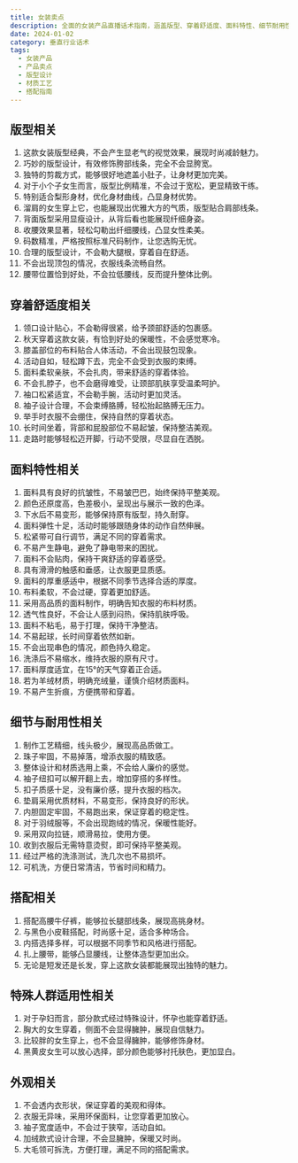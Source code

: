 ```yaml
---
title: 女装卖点
description: 全面的女装产品直播话术指南，涵盖版型、穿着舒适度、面料特性、细节耐用性、搭配建议等多个维度
date: 2024-01-02
category: 垂直行业话术
tags:
  - 女装产品
  - 产品卖点
  - 版型设计
  - 材质工艺
  - 搭配指南
---
```


## 版型相关

1. 这款女装版型经典，不会产生显老气的视觉效果，展现时尚减龄魅力。
2. 巧妙的版型设计，有效修饰胯部线条，完全不会显胯宽。
3. 独特的剪裁方式，能够很好地遮盖小肚子，让身材更加完美。
4. 对于小个子女生而言，版型比例精准，不会过于宽松，更显精致干练。
5. 特别适合梨形身材，优化身材曲线，凸显身材优势。
6. 溜肩的女生穿上它，也能展现出优雅大方的气质，版型贴合肩部线条。
7. 背面版型采用显瘦设计，从背后看也能展现纤细身姿。
8. 收腰效果显著，轻松勾勒出纤细腰线，凸显女性柔美。
9. 码数精准，严格按照标准尺码制作，让您选购无忧。
10. 合理的版型设计，不会勒大腿根，穿着自在舒适。
11. 不会出现顶包的情况，衣服线条流畅自然。
12. 腰带位置恰到好处，不会拉低腰线，反而提升整体比例。

## 穿着舒适度相关

1. 领口设计贴心，不会勒得很紧，给予颈部舒适的包裹感。
2. 秋天穿着这款女装，有恰到好处的保暖性，不会感觉寒冷。
3. 膝盖部位的布料贴合人体活动，不会出现鼓包现象。
4. 活动自如，轻松蹲下去，完全不会受到衣服的束缚。
5. 面料柔软亲肤，不会扎肉，带来舒适的穿着体验。
6. 不会扎脖子，也不会磨得难受，让颈部肌肤享受温柔呵护。
7. 袖口松紧适宜，不会勒手腕，活动时更加灵活。
8. 袖子设计合理，不会束缚胳膊，轻松抬起胳膊无压力。
9. 举手时衣服不会绷住，保持自然的穿着状态。
10. 长时间坐着，背部和屁股部位不易起皱，保持整洁美观。
11. 走路时能够轻松迈开脚，行动不受限，尽显自在洒脱。

## 面料特性相关

1. 面料具有良好的抗皱性，不易皱巴巴，始终保持平整美观。
2. 颜色还原度高，色差极小，呈现出与展示一致的色泽。
3. 下水后不易变形，能够保持原有版型，持久耐穿。
4. 面料弹性十足，活动时能够跟随身体的动作自然伸展。
5. 松紧带可自行调节，满足不同的穿着需求。
6. 不易产生静电，避免了静电带来的困扰。
7. 面料不会贴肉，保持干爽舒适的穿着感受。
8. 具有滑滑的触感和垂感，让衣服更显质感。
9. 面料的厚重感适中，根据不同季节选择合适的厚度。
10. 布料柔软，不会过硬，穿着更加舒适。
11. 采用高品质的面料制作，明确告知衣服的布料材质。
12. 透气性良好，不会让人感到闷热，保持肌肤呼吸。
13. 面料不粘毛，易于打理，保持干净整洁。
14. 不易起球，长时间穿着依然如新。
15. 不会出现串色的情况，颜色持久稳定。
16. 洗涤后不易缩水，维持衣服的原有尺寸。
17. 面料厚度适宜，在15°的天气穿着正合适。
18. 若为羊绒材质，明确充绒量，谨慎介绍材质面料。
19. 不易产生折痕，方便携带和穿着。

## 细节与耐用性相关

1. 制作工艺精细，线头极少，展现高品质做工。
2. 珠子牢固，不易掉落，增添衣服的精致感。
3. 整体设计和材质选用上乘，不会给人廉价的感觉。
4. 袖子纽扣可以解开翻上去，增加穿搭的多样性。
5. 扣子质感十足，没有廉价感，提升衣服的档次。
6. 垫肩采用优质材料，不易变形，保持良好的形状。
7. 内胆固定牢固，不易跑出来，保证穿着的稳定性。
8. 对于羽绒服等，不会出现跑绒的情况，保暖性能好。
9. 采用双向拉链，顺滑易拉，使用方便。
10. 收到衣服后无需特意烫熨，即可保持平整美观。
11. 经过严格的洗涤测试，洗几次也不易损坏。
12. 可机洗，方便日常清洁，节省时间和精力。

## 搭配相关

1. 搭配高腰牛仔裤，能够拉长腿部线条，展现高挑身材。
2. 与黑色小皮鞋搭配，时尚感十足，适合多种场合。
3. 内搭选择多样，可以根据不同季节和风格进行搭配。
4. 扎上腰带，能够凸显腰线，让整体造型更加出众。
5. 无论是短发还是长发，穿上这款女装都能展现出独特的魅力。

## 特殊人群适用性相关

1. 对于孕妇而言，部分款式经过特殊设计，怀孕也能穿着舒适。
2. 胸大的女生穿着，侧面不会显得臃肿，展现自信魅力。
3. 比较胖的女生穿上，也不会显得臃肿，能够修饰身材。
4. 黑黄皮女生可以放心选择，部分颜色能够衬托肤色，更加显白。

## 外观相关

1. 不会透内衣形状，保证穿着的美观和得体。
2. 衣服无异味，采用环保面料，让您穿着更加放心。
3. 袖子宽度适中，不会过于狭窄，活动自如。
4. 加绒款式设计合理，不会显臃肿，保暖又时尚。
5. 大毛领可拆洗，方便打理，满足不同的搭配需求。
